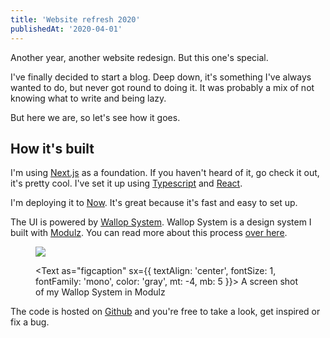 ```yaml
---
title: 'Website refresh 2020'
publishedAt: '2020-04-01'
---
```



Another year, another website redesign. But this one's special.

I've finally decided to start a blog. Deep down, it's something I've always wanted to do, but never got round to doing it. It was probably a mix of not knowing what to write and being lazy.

But here we are, so let's see how it goes.

## How it's built

I'm using [Next.js](https://nextjs.org/) as a foundation. If you haven't heard of it, go check it out, it's pretty cool. I've set it up using [Typescript](https://www.typescriptlang.org/) and [React](https://reactjs.org/).

I'm deploying it to [Now](https://zeit.co/). It's great because it's fast and easy to set up.

The UI is powered by [Wallop System](https://www.npmjs.com/package/@peduarte/wallop-system). Wallop System is a design system I built with [Modulz](https://modulz.app). You can read more about this process [over here](/blog/).

<figure>

<img src={modulz} />

<Text as="figcaption" sx={{ textAlign: 'center', fontSize: 1, fontFamily: 'mono', color: 'gray', mt: -4, mb: 5 }}>
  A screen shot of my Wallop System in Modulz
</Text>

</figure>

The code is hosted on [Github](https://github.com/peduarte/ped.ro) and you're free to take a look, get inspired or fix a bug.
